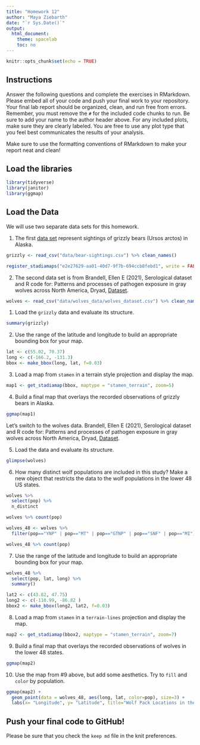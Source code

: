 ```yaml
---
title: "Homework 12"
author: "Maya Ziebarth"
date: "`r Sys.Date()`"
output:
  html_document:
    theme: spacelab
    toc: no
---
```


```r
knitr::opts_chunk$set(echo = TRUE)
```

## Instructions
Answer the following questions and complete the exercises in RMarkdown. Please embed all of your code and push your final work to your repository. Your final lab report should be organized, clean, and run free from errors. Remember, you must remove the `#` for the included code chunks to run. Be sure to add your name to the author header above. For any included plots, make sure they are clearly labeled. You are free to use any plot type that you feel best communicates the results of your analysis.  

Make sure to use the formatting conventions of RMarkdown to make your report neat and clean!  

## Load the libraries  
```r
library(tidyverse)
library(janitor)
library(ggmap)
``` 

## Load the Data
We will use two separate data sets for this homework.  

1. The first [data set](https://rcweb.dartmouth.edu/~f002d69/workshops/index_rspatial.html) represent sightings of grizzly bears (Ursos arctos) in Alaska.  
```r
grizzly <- read_csv("data/bear-sightings.csv") %>% clean_names()
```

```r
register_stadiamaps("e2e27629-aa01-40d7-9f7b-694ccb8febd1", write = FALSE)
```


2. The second data set is from Brandell, Ellen E (2021), Serological dataset and R code for: Patterns and processes of pathogen exposure in gray wolves across North America, Dryad, [Dataset](https://doi.org/10.5061/dryad.5hqbzkh51).  
```r
wolves <- read_csv("data/wolves_data/wolves_dataset.csv") %>% clean_names()
```


1. Load the `grizzly` data and evaluate its structure.  
```r
summary(grizzly)
```


2. Use the range of the latitude and longitude to build an appropriate bounding box for your map. 
```r
lat <- c(55.02, 70.37) 
long <- c(-166.2, -131.3)
bbox <- make_bbox(long, lat, f=0.03)
```


3. Load a map from `stamen` in a terrain style projection and display the map. 
```r
map1 <- get_stadiamap(bbox, maptype = "stamen_terrain", zoom=5)
```


4. Build a final map that overlays the recorded observations of grizzly bears in Alaska.  
```r
ggmap(map1)
```

Let's switch to the wolves data. Brandell, Ellen E (2021), Serological dataset and R code for: Patterns and processes of pathogen exposure in gray wolves across North America, Dryad, [Dataset](https://doi.org/10.5061/dryad.5hqbzkh51).  

5. Load the data and evaluate its structure.  
```r
glimpse(wolves)
```


6. How many distinct wolf populations are included in this study? Make a new object that restricts the data to the wolf populations in the lower 48 US states.  
```r
wolves %>% 
  select(pop) %>% 
  n_distinct
```

```r
wolves %>% count(pop)
```


```r
wolves_48 <- wolves %>% 
  filter(pop=="YNP" | pop=="MT" | pop=="GTNP" | pop=="SNF" | pop=="MI")
```

```r
wolves_48 %>% count(pop)
```

 

7. Use the range of the latitude and longitude to build an appropriate bounding box for your map. 
```r
wolves_48 %>% 
  select(pop, lat, long) %>% 
  summary()
```

```r
lat2 <- c(43.82, 47.75)
long2 <- c(-110.99, -86.82 ) 
bbox2 <- make_bbox(long2, lat2, f=0.03)
```


8.  Load a map from `stamen` in a `terrain-lines` projection and display the map.  
```r
map2 <- get_stadiamap(bbox2, maptype = "stamen_terrain", zoom=7)
```


9. Build a final map that overlays the recorded observations of wolves in the lower 48 states.  
```r
ggmap(map2)
```


10. Use the map from #9 above, but add some aesthetics. Try to `fill` and `color` by population.  
```r
ggmap(map2) + 
  geom_point(data = wolves_48, aes(long, lat, color=pop), size=3) +
  labs(x= "Longitude", y= "Latitude", title="Wolf Pack Locations in the Lower 48 US States")
```


## Push your final code to GitHub!
Please be sure that you check the `keep md` file in the knit preferences. 